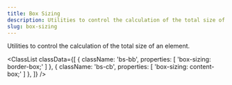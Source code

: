 ```yaml
---
title: Box Sizing
description: Utilities to control the calculation of the total size of an element.
slug: box-sizing
---
```



Utilities to control the calculation of the total size of an element.

<ClassList
  classData={[
    {
      className: 'bs-bb',
      properties: [
        'box-sizing: border-box;'
      ]
    },
    {
      className: 'bs-cb',
      properties: [
        'box-sizing: content-box;'
      ]
    },
  ]}
/>
